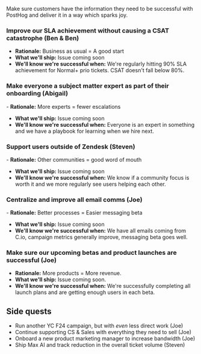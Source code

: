 Make sure customers have the information they need to be successful with PostHog and deliver it in a way which sparks joy.

### Improve our SLA achievement without causing a CSAT catastrophe (Ben & Ben)
- **Rationale:** Business as usual = A good start
- **What we'll ship:** Issue coming soon
- **We'll know we're successful when:** We're regularly hitting 90% SLA achievement for Normal+ prio tickets. CSAT doesn't fall below 80%.

### Make everyone a subject matter expert as part of their onboarding (Abigail)
​​- **Rationale:** More experts = fewer escalations
- **What we'll ship:** Issue coming soon
- **We'll know we're successful when:** Everyone is an expert in something and we have a playbook for learning when we hire next.

### Support users outside of Zendesk (Steven)
​​- **Rationale:** Other communities = good word of mouth
- **What we'll ship:** Issue coming soon
- **We'll know we're successful when:** We know if a community focus is worth it and we more regularly see users helping each other. 

### Centralize and improve all email comms (Joe)
​​- **Rationale:** Better processes = Easier messaging beta
- **What we'll ship:** Issue coming soon
- **We'll know we're successful when:** We have all emails coming from C.io, campaign metrics generally improve, messaging beta goes well.

### Make sure our upcoming betas and product launches are successful (Joe)
- **Rationale:** More products = More revenue. 
- **What we'll ship:** Issue coming soon.
- **We'll know we're successful when:** We're successfully completing all launch plans and are getting enough users in each beta. 

## Side quests
- Run another YC F24 campaign, but with _even_ less direct work (Joe)
- Continue supporting CS & Sales with everything they need to sell (Joe)
- Onboard a new product marketing manager to increase bandwidth (Joe)
- Ship Max AI and track reduction in the overall ticket volume (Steven)


